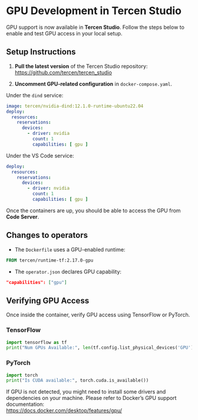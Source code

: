 # GPU Development in Tercen Studio

GPU support is now available in **Tercen Studio**. Follow the steps below to enable and test GPU access in your local setup.

## Setup Instructions

1. **Pull the latest version** of the Tercen Studio repository:  
   [https://github.com/tercen/tercen_studio](https://github.com/tercen/tercen_studio)

2. **Uncomment GPU-related configuration** in `docker-compose.yaml`.

Under the `dind` service:
```yaml
image: tercen/nvidia-dind:12.1.0-runtime-ubuntu22.04
deploy:
  resources:
    reservations:
      devices:
        - driver: nvidia
          count: 1
          capabilities: [ gpu ]
```

Under the VS Code service:
```yaml
deploy:
  resources:
    reservations:
      devices:
        - driver: nvidia
          count: 1
          capabilities: [ gpu ]
```

Once the containers are up, you should be able to access the GPU from **Code Server**.

## Changes to operators

- The `Dockerfile` uses a GPU-enabled runtime:

```Dockerfile
FROM tercen/runtime-tf:2.17.0-gpu
```

- The `operator.json` declares GPU capability:

```json
"capabilities": ["gpu"]
```

## Verifying GPU Access

Once inside the container, verify GPU access using TensorFlow or PyTorch.

### TensorFlow
```python
import tensorflow as tf
print("Num GPUs Available:", len(tf.config.list_physical_devices('GPU')))
```

### PyTorch
```python
import torch
print("Is CUDA available:", torch.cuda.is_available())
```

If GPU is not detected, you might need to install some drivers and dependencies on your machine. Please refer to Docker’s GPU support documentation:  
[https://docs.docker.com/desktop/features/gpu/](https://docs.docker.com/desktop/features/gpu/)


